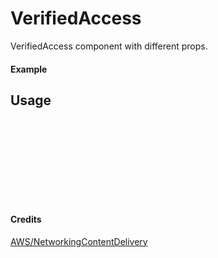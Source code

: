 
<Meta of={VerifiedAccess} title="AWS/NetworkingContentDelivery/VerifiedAccess" />

# VerifiedAccess

VerifiedAccess component with different props.

#### Example

<Canvas of={VerifiedAccess.Primary} />

## Usage

```ts
import { VerifiedAccess } from "yadl-ui";

const Example = () => {
  return (
      <VerifiedAccess />
  );
};

export default Example;
```

#### Credits
[AWS/NetworkingContentDelivery](https://aws-icons.com/)
